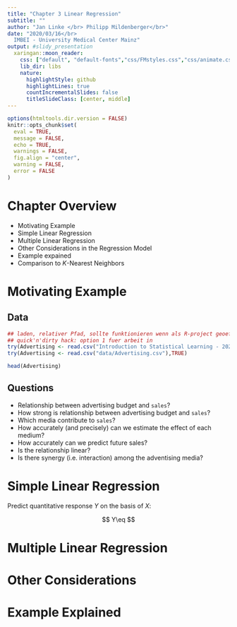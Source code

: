 ```yaml
---
title: "Chapter 3 Linear Regression"
subtitle: ""
author: "Jan Linke </br> Philipp Mildenberger</br>"
date: "2020/03/16</br>
  IMBEI - University Medical Center Mainz"
output: #slidy_presentation
  xaringan::moon_reader:
    css: ["default", "default-fonts","css/FMstyles.css","css/animate.css"]
    lib_dir: libs
    nature:
      highlightStyle: github
      highlightLines: true
      countIncrementalSlides: false
      titleSlideClass: [center, middle]
---
```


```r
options(htmltools.dir.version = FALSE)
knitr::opts_chunk$set(
  eval = TRUE,
  message = FALSE,
  echo = TRUE,
  warnings = FALSE,
  fig.align = "center",
  warning = FALSE,
  error = FALSE
)
```

# Chapter Overview

- Motivating Example
- Simple Linear Regression
- Multiple Linear Regression
- Other Considerations in the Regression Model
- Example expained
- Comparison to $K$-Nearest Neighbors

# Motivating Example
## Data 
```r
## laden, relativer Pfad, sollte funktionieren wenn als R-project geoeffnet.
## quick'n'dirty hack: option 1 fuer arbeit in 
try(Advertising <- read.csv("Introduction to Statistical Learning - 2020/chapter3-LinReg/data/Advertising.csv"),TRUE) 
try(Advertising <- read.csv("data/Advertising.csv"),TRUE) 
```

```r
head(Advertising)
```

## Questions
* Relationship between advertising budget and `sales`?
* How strong is relationship between advertising budget and `sales`?
* Which media contribute to `sales`?
* How accurately (and precisely) can we estimate the effect of each medium?
* How accurately can we predict future sales?
* Is the relationship linear?
* Is there synergy (i.e. interaction) among the adventising media?

# Simple Linear Regression
Predict quantitative response $Y$ on the basis of $X$:

$$
Y\eq 
$$ 

# Multiple Linear Regression

# Other Considerations

# Example Explained

